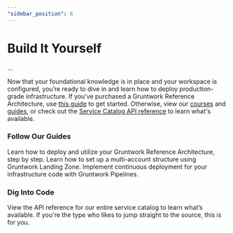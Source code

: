 ```yaml
---
"sidebar_position": 6
---
```



# Build It Yourself

…

Now that your foundational knowledge is in place and your workspace is configured, you’re ready to dive in and learn how to deploy production-grade infrastructure. If you’ve purchased a Gruntwork Reference Architecture, use [this guide](/docs/guides/reference-architecture/overview/overview) to get started. Otherwise, view our [courses](/courses) and [guides](/docs/guides/welcome), or check out the [Service Catalog API reference](/docs/reference/services/intro) to learn what's available.

### Follow Our Guides

<Grid>
  <Card
    title="Deploy Your Reference Architecture"
    href="/docs/guides/reference-architecture/overview/overview"
  >
    Learn how to deploy and utilize your Gruntwork Reference Architecture, step
    by step.
  </Card>
  <Card
    title="Set Up Your Account Structure"
    href="/docs/build-it-yourself/landing-zone"
  >
    Learn how to set up a multi-account structure using Gruntwork Landing Zone.
  </Card>
  <Card title="Configure a CI/CD Pipeline" href="/docs/guides/pipelines">
    Implement continuous deployment for your infrastructure code with Gruntwork
    Pipelines.
  </Card>
</Grid>

### Dig Into Code

<Grid cols={2}>
  <Card title="Browse Services" href="/docs/reference/services/intro">
    View the API reference for our entire service catalog to learn what’s
    available.
  </Card>
  <Card
    title="View the Code in GitHub"
    href="https://github.com/orgs/gruntwork-io/repositories"
  >
    If you're the type who likes to jump straight to the source, this is for
    you.
  </Card>
</Grid>


<!-- ##DOCS-SOURCER-START
{"sourcePlugin":"Local File Copier","hash":"809dab81d61e71b2283369e3dfe9dff2"}
##DOCS-SOURCER-END -->

